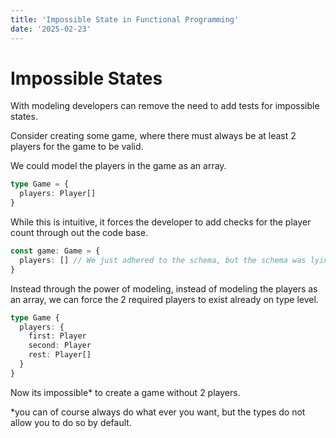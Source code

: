 ```yaml
---
title: 'Impossible State in Functional Programming'
date: '2025-02-23'
---
```


# Impossible States

With modeling developers can remove the need to add tests for impossible states.

Consider creating some game, where there must always be at least 2 players for the game to be valid.

We could model the players in the game as an array.

```ts
type Game = {
  players: Player[]
}
```

While this is intuitive, it forces the developer to add checks for the player count through out the code base.

```ts
const game: Game = {
  players: [] // We just adhered to the schema, but the schema was lying. Where are our 2 players?
}
```

Instead through the power of modeling, instead of modeling the players as an array, we can force the 2 required players to exist already on type level.

```ts
type Game {
  players: {
    first: Player
    second: Player
    rest: Player[]
  }
}
```

Now its impossible\* to create a game without 2 players.

\*you can of course always do what ever you want, but the types do not allow you to do so by default.

